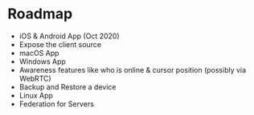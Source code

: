 # Roadmap

- iOS & Android App (Oct 2020)
- Expose the client source
- macOS App
- Windows App
- Awareness features like who is online & cursor position (possibly via WebRTC)
- Backup and Restore a device
- Linux App
- Federation for Servers
